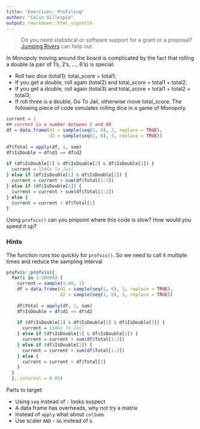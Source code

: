 ```yaml
---
title: "Exercises: Profiling"
author: "Colin Gillespie"
output: rmarkdown::html_vignette
---
```

<!--
%\VignetteEngine{knitr::rmarkdown}
%\VignetteIndexEntry{Exercises: Profiling}
-->

> Do you need statistical or software support for a grant or a proposal? 
> [Jumping Rivers](https://www.jumpingrivers.com) can help out.

In Monopoly moving around the board is complicated by the fact that rolling a double 
(a pair of 1's, 2's, ..., 6's) is special:

  * Roll two dice (total1): total_score = total1;
  * If you get a double, roll again (total2) and total_score = total1 + total2;
  * If you get a double, roll again (total3) and total_score = total1 + total2 + total3;
  * If roll three is a double, Go To Jail, otherwise move total_score.
The following piece of code simulates rolling dice in a game of Monopoly. 
```r
current = 1
## current is a number between 1 and 40
df = data.frame(d1 = sample(seq(1, 6), 3, replace = TRUE),
                d2 = sample(seq(1, 6), 3, replace = TRUE))
  
df$Total = apply(df, 1, sum)
df$IsDouble = df$d1 == df$d2
  
if (df$IsDouble[1] & df$IsDouble[2] & df$IsDouble[3]) {
  current = 11#Go To Jail
} else if (df$IsDouble[1] & df$IsDouble[2]) {
  current = current + sum(df$Total[1:3])
} else if (df$IsDouble[1]) {
  current = current + sum(df$Total[1:2])
} else {
  current = current + df$Total[1]
}
```

Using `profvis()` can you pinpoint where this code is slow? How would you speed it up?

### Hints {-}

The function runs too quickly for `profvis()`. So we need to call it multiple times
and reduce the sampling interval
```r
profvis::profvis({
  for(i in 1:10000) {
    current = sample(1:40, 1)
    df = data.frame(d1 = sample(seq(1, 6), 3, replace = TRUE),
                    d2 = sample(seq(1, 6), 3, replace = TRUE))
    
    df$Total = apply(df, 1, sum)
    df$IsDouble = df$d1 == df$d2
    
    if (df$IsDouble[1] & df$IsDouble[2] & df$IsDouble[3]) {
      current = 11#Go To Jail
    } else if (df$IsDouble[1] & df$IsDouble[2]) {
      current = current + sum(df$Total[1:3])
    } else if (df$IsDouble[1]) {
      current = current + sum(df$Total[1:2])
    } else {
      current = current + df$Total[1]
    }
  }
  }, interval = 0.05)
```
Parts to target:

  * Using `seq` instead of `:` looks suspect
  * A data frame has overheads, why not try a matrix
  * Instead of `apply` what about `colSums`
  * Use scaler `AND` - `&&` instead of `&`


